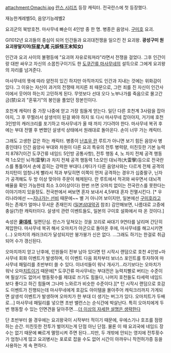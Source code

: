 attachment:Omachi.jpg
[[란스 시리즈]] 등장 캐릭터. 전국란스에 첫 등장했다.

재능한계레벨50, 음양기능레벨2

요괴군의 북방호천. 마사무네 빠순이 4인방 중 한 명. 병종은 음양사. [[구미호]] 요괴.

GI1012년 요괴들의 중심이 되어 인간들과 요괴대전쟁을 일으킨 전 요괴왕. '''광성구미 원요괴왕말지여(狂星九尾 元妖怪王末知女)'''

인간과 요괴 사이의 불평등에 "요괴여 자유로워져라"라면서 전쟁을 걸었다. 그후 인간이랑 대판 싸우고 자신의 소꿉친구이기도 한 [[도쿠간류 마사무네]]의 설득으로 그에게 요괴왕의 자리를 넘겨준다.

마사무네의 뜻에 따라 얌전히 있긴 하지만 아직까지도 인간과 지내는 것에는 위화감이 있다. 그 이유는 자신이 과거의 전쟁때 저지른 죄 때문으로, 그런 죄를 진 자신이 인간사이에서 웃어야 하는지 고민하게 된다. 무엇보다 선대 오다 노부나가를 죽음으로 몰고간 금(禁)요괴 "혼묶기"의 봉인을 풀었던 장본인이다.

호천계 캐릭터 중 가장 나중에 얻고 가장 힘들게 얻는다. 일단 다른 호천계 3사람을 잡아야지, 그 후 무찔러서 살생석이 된걸 봐야 하지 또 다시 마사무네 잡아야지, 거기에 호천 3인방의 캐러크리를 포기하고 마사무네가 올 때 까지 기다려야 한다. 마사무네 복귀 후에는 부대 전멸 후 변했던 살생석 상태에서 원래대로 돌아온다. 손이 너무 가는 캐릭터.

그래도 고생한 값은 하는 캐릭터. 병종이 [[난죠우 란]] 루트가 아니면 보기 힘든 음양사 병종인데다 인간 음양사 부대와 차원이 다른 요괴 특유의 전투 병력량, 미친듯한 기본 능력치 8787(이건 도쿠간류 네임드 5인방 공통사항), 전투 행동 4, 노 차지 전체 공격 행동력 1소모인 뇌격(雷擊)과 차지 전체 공격 행동력 1소모인 대뇌격(大雷擊)등으로 전국란스를 통틀어서 손에 꼽히는 강력한 부대다.(게다가 다른 음양사와는 다르게 전체 공격의 차지턴이 엄청나게 빨라서 적과 부딪히면 이쪽이 먼저 공격하는 경우가 십중팔구, 닌자가 공격해도 두 방 이상 맞아야 주문이 해제된다. 란 루트에서 적귀와 싸우면서 대뇌격 배율을 확인 가능한데 최소 3.0이상이다) 한번 쓰면 오마치 없이는 전국란스를 못한다는 이야기까지 있을정도. 전국판에서 써보면 혼자 보내서 4,5부대 혼자 전멸시킨다. [* 우리나라에선 ~~[[지나가는 선비]] 때문에~~ 별 거 아니어 보이지만, 일본에선 [[구미호]]라고 하는 존재가 얼마나 무서운 존재인지 ([[일본삼대악귀]] 참조) 감안해보면, 나름대로 고증에 충실(?)한 캐릭터이다. 살생석 관련 이벤트들도, 일본의 구미호 설화에서 따 온 것이다.]

속성은 '''[[쿨데레]]''', 일편단심. 란스가 덮쳐오는 것을 꼬리로 싸대기 9연타를 날리며 간단히 제압한다. 마사무네 복귀 해서 오마치가 아군으로 돌아온 후에, 마사무네를 해고시키면(…) 오마치의 캐러크리가 달성되지만 붕가붕가 신은 없다. …그래도 하기는 한걸로 취급되어 수가 갱신된다.

오마치까지 얻고 난후에, 인원들이 전부 남아 있다면 턴 시작시 랜덤으로 호천 4인방+마사무네 회화 이벤트가 발생하며, 이 이벤트 다음 회차부터 보너스 포인트를 투자하여 마사무네 패밀리를 초반부터 쓸 수 있다. 이녀석들이 워낙 개사기...라기보다는 오마치가 워낙 오마[[치트]]이기 때문에[* 도쿠간류 마사무네는 부대전은 능력치빨로 버티는 수준이며 필살기도 없어서 행동횟수를 제대로 쓰기도 힘들다, 나머지 호천들도 타세력 네임드보다 좋다고 하긴 힘들며 그나마 느와르가 비슷한 수준이다.][* 턴 시작시 랜덤으로 호감도 이벤트가 진행되는데 마사무네에게 호감도 아이템을 몰아주어 캐릭크리까지 가게되면 살생석 이벤트가 발생하며 오마치가 한 부대 더 생기는 버그가 있다. 오마치트가 두배로...] 마사무네 패밀리를 넣으면 초반 밸런스는 순식간에 박살난다. 특히 오마치에게 두 번 행동할 수 있는 인면견을 달아주면....[[더 이상의 자세한 설명은 생략한다]]

단 초반부터 쓸 경우에는 요괴왕국이 시작부터 적이기 때문에, 우에스기나 호조를 점령하는 순간. 미친듯한 전투가 벌어지는게 단점 아닌 단점. 물론 이 때 요괴국에 네임드 장수는 없기 때문에 빠르게 멸망시켜 주면 된다...지만, 두 개밖에 안되는 영지에 전투횟수가 엄청나게 많고 요괴병사는 포로로 잡을 수도 없어 시간이 아까우니 작전허가증 등을 사용하는 게 속 편하다.
